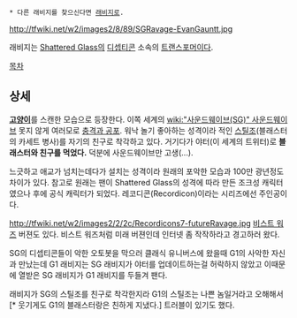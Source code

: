  * 다른 래비지를 찾으신다면 [[래비지]]로.

http://tfwiki.net/w2/images2/8/89/SGRavage-EvanGauntt.jpg

래비지는 [[Shattered Glass]]의 [[디셉티콘]] 소속의 [[트랜스포머]]이다.

[[목차]]
== 상세 ==
'''[[고양이]]'''를 스캔한 모습으로 등장한다. 이쪽 세계의 [[wiki:"사운드웨이브(SG)" 사운드웨이브]] 못지 않게 여러모로 [[충격과 공포]]. 워낙 놀기 좋아하는 성격이라 적인 [[스틸조]](블래스터의 카세트 병사)를 자기의 친구로 착각하고 있다.  거기다가 야터(이 세계의 트위터)로 '''블래스터와 친구를 먹었다.''' 덕분에 사운드웨이브만 고생(...).

느긋하고 애교가 넘치는데다가 설치는 성격이라 원래의 포악한 모습과 100만 광년정도 차이가 있다. 참고로 원래는 팬이 Shattered Glass의 성격에 따라 만든 조크성 캐릭터였으나 후에 공식 캐릭터가 되었다. 레코디콘(Recordicon)이라는 시리즈에선 주인공이다.

http://tfwiki.net/w2/images2/2/2c/Recordicons7-futureRavage.jpg
[[비스트 워즈]] 버젼도 있다. 비스트 워즈처럼 미래 버젼인데 인터넷 좀 작작하라고 경고하러 왔다.

SG의 디셉티콘들이 악한 오토봇을 막으러 클래식 유니버스에 왔을때 G1의 사악한 자신과 만났는데 G1 래비지는 SG 래비지가 야터를 업데이트하는걸 허락하지 않았고 이때문에 열받은 SG 래비지가 G1 래비지를 두들겨 팬다. 

래비지가 SG의 스틸조를 친구로 착각한지라 G1의 스틸조는 나쁜 놈일거라고 오해해서[* 웃기게도 G1의 블래스터랑은 친하게 지냈다.] 트러블이 있기도 했다.
